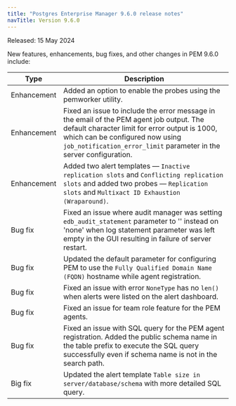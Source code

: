 ```yaml
---
title: "Postgres Enterprise Manager 9.6.0 release notes"
navTitle: Version 9.6.0
---
```


Released: 15 May 2024

New features, enhancements, bug fixes, and other changes in PEM 9.6.0 include:

| Type         | Description                                                                                                                                                                                                                                         |
|--------------|-----------------------------------------------------------------------------------------------------------------------------------------------------------------------------------------------------------------------------------------------------|
| Enhancement  | Added an option to enable the probes using the pemworker utility.                                                                                                                                                                                   |
| Enhancement  | Fixed an issue to include the error message in the email of the PEM agent job output. The default character limit for error output is 1000, which can be configured now using `job_notification_error_limit` parameter in the server configuration. |
| Enhancement  | Added two alert templates &mdash; `Inactive replication slots` and `Conflicting replication slots` and added two probes &mdash; `Replication slots` and `Multixact ID Exhaustion (Wraparound)`.                                                                                                |
| Bug&nbsp;fix | Fixed an issue where audit manager was setting `edb_audit_statement` parameter to '' instead on 'none' when log statement parameter was left empty in the GUI resulting in failure of server restart.                                               |
| Bug&nbsp;fix | Updated the default parameter for configuring PEM to use the `Fully Qualified Domain Name (FQDN)` hostname while agent registration.                                                                                                                |
| Bug&nbsp;fix | Fixed an issue with error `NoneType` has no `len()` when alerts were listed on the alert dashboard.                                                                                                                                                 |
| Bug&nbsp;fix | Fixed an issue for team role feature for the PEM agents.                                                                                                                                                                                            |
| Bug&nbsp;fix | Fixed an issue with SQL query for the PEM agent registration. Added the public schema name in the table prefix to execute the SQL query successfully even if schema name is not in the search path.                                                 |
| Big&nbsp;fix | Updated the alert template `Table size in server/database/schema` with more detailed SQL query.                                                                                                                                                     |